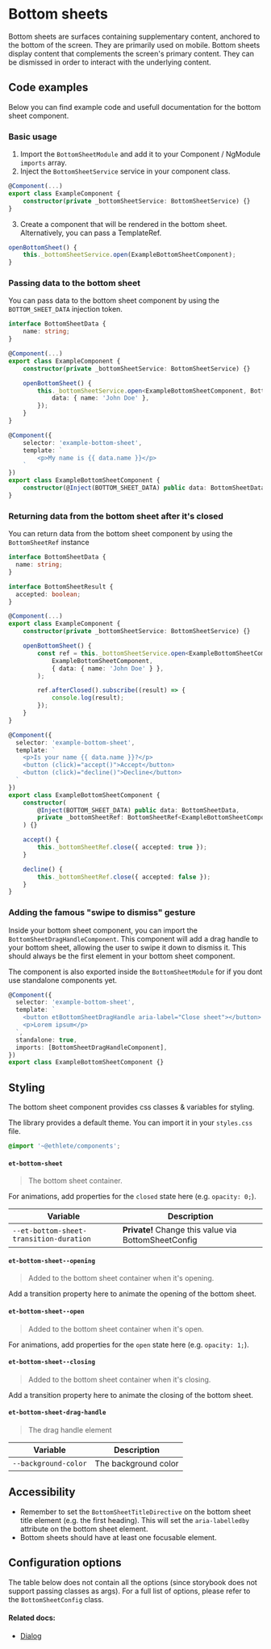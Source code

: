 # Bottom sheets

Bottom sheets are surfaces containing supplementary content, anchored to the bottom of the screen.
They are primarily used on mobile.
Bottom sheets display content that complements the screen's primary content. They can be dismissed in order to interact with the underlying content.

## Code examples

Below you can find example code and usefull documentation for the bottom sheet component.

### Basic usage

1. Import the `BottomSheetModule` and add it to your Component / NgModule `imports` array.
2. Inject the `BottomSheetService` service in your component class.

```ts
@Component(...)
export class ExampleComponent {
    constructor(private _bottomSheetService: BottomSheetService) {}
}
```

3. Create a component that will be rendered in the bottom sheet. Alternatively, you can pass a TemplateRef.

```ts
openBottomSheet() {
    this._bottomSheetService.open(ExampleBottomSheetComponent);
}
```

### Passing data to the bottom sheet

You can pass data to the bottom sheet component by using the `BOTTOM_SHEET_DATA` injection token.

```ts
interface BottomSheetData {
    name: string;
}

@Component(...)
export class ExampleComponent {
    constructor(private _bottomSheetService: BottomSheetService) {}

    openBottomSheet() {
        this._bottomSheetService.open<ExampleBottomSheetComponent, BottomSheetData>(ExampleBottomSheetComponent, {
            data: { name: 'John Doe' },
        });
    }
}

@Component({
    selector: 'example-bottom-sheet',
    template: `
        <p>My name is {{ data.name }}</p>
    `
})
export class ExampleBottomSheetComponent {
    constructor(@Inject(BOTTOM_SHEET_DATA) public data: BottomSheetData) {}
}
```

### Returning data from the bottom sheet after it's closed

You can return data from the bottom sheet component by using the `BottomSheetRef` instance

```ts
interface BottomSheetData {
  name: string;
}

interface BottomSheetResult {
  accepted: boolean;
}

@Component(...)
export class ExampleComponent {
    constructor(private _bottomSheetService: BottomSheetService) {}

    openBottomSheet() {
        const ref = this._bottomSheetService.open<ExampleBottomSheetComponent, BottomSheetData, BottomSheetResult>(
            ExampleBottomSheetComponent,
            { data: { name: 'John Doe' } },
        );

        ref.afterClosed().subscribe((result) => {
            console.log(result);
        });
    }
}

@Component({
  selector: 'example-bottom-sheet',
  template: `
    <p>Is your name {{ data.name }}?</p>
    <button (click)="accept()">Accept</button>
    <button (click)="decline()">Decline</button>
  `
})
export class ExampleBottomSheetComponent {
    constructor(
        @Inject(BOTTOM_SHEET_DATA) public data: BottomSheetData,
        private _bottomSheetRef: BottomSheetRef<ExampleBottomSheetComponent, BottomSheetResult>
    ) {}

    accept() {
        this._bottomSheetRef.close({ accepted: true });
    }

    decline() {
        this._bottomSheetRef.close({ accepted: false });
    }
}
```

### Adding the famous "swipe to dismiss" gesture

Inside your bottom sheet component, you can import the `BottomSheetDragHandleComponent`.
This component will add a drag handle to your bottom sheet, allowing the user to swipe it down to dismiss it.
This should always be the first element in your bottom sheet component.

The component is also exported inside the `BottomSheetModule` for if you dont use standalone components yet.

```ts
@Component({
  selector: 'example-bottom-sheet',
  template: `
    <button etBottomSheetDragHandle aria-label="Close sheet"></button>
    <p>Lorem ipsum</p>
  `,
  standalone: true,
  imports: [BottomSheetDragHandleComponent],
})
export class ExampleBottomSheetComponent {}
```

## Styling

The bottom sheet component provides css classes & variables for styling.

The library provides a default theme. You can import it in your `styles.css` file.

```scss
@import '~@ethlete/components';
```

#### `et-bottom-sheet`

> The bottom sheet container.

For animations, add properties for the `closed` state here (e.g. `opacity: 0;`).

| Variable                                | Description                                          |
| --------------------------------------- | ---------------------------------------------------- |
| `--et-bottom-sheet-transition-duration` | **Private!** Change this value via BottomSheetConfig |

#### `et-bottom-sheet--opening`

> Added to the bottom sheet container when it's opening.

Add a transition property here to animate the opening of the bottom sheet.

#### `et-bottom-sheet--open`

> Added to the bottom sheet container when it's open.

For animations, add properties for the `open` state here (e.g. `opacity: 1;`).

#### `et-bottom-sheet--closing`

> Added to the bottom sheet container when it's closing.

Add a transition property here to animate the closing of the bottom sheet.

#### `et-bottom-sheet-drag-handle`

> The drag handle element

| Variable             | Description          |
| -------------------- | -------------------- |
| `--background-color` | The background color |

## Accessibility

- Remember to set the `BottomSheetTitleDirective` on the bottom sheet title element (e.g. the first heading). This will set the `aria-labelledby` attribute on the bottom sheet element.
- Bottom sheets should have at least one focusable element.

## Configuration options

The table below does not contain all the options (since storybook does not support passing classes as args).
For a full list of options, please refer to the `BottomSheetConfig` class.


<ArgsTable story={PRIMARY_STORY} />

#### Related docs:

- [Dialog](/docs/components-overlay-dialog--default)
